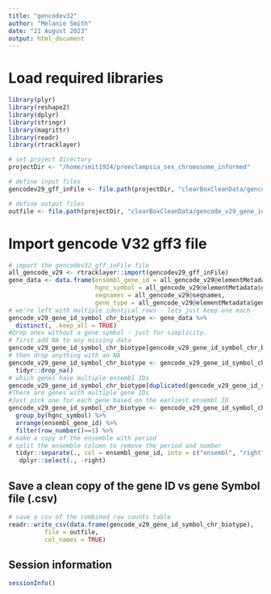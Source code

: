 ```yaml
---
title: "gencodev32"
author: "Melanie Smith"
date: "21 August 2023"
output: html_document
---
```


# Load required libraries

```r

library(plyr)
library(reshape2)
library(dplyr)
library(stringr)
library(magrittr)
library(readr)
library(rtracklayer)

# set project directory
projectDir <- "/home/smit1924/preeclampsia_sex_chromosome_informed"

# define input files
gencodev29_gff_inFile <- file.path(projectDir, "clearBoxCleanData/gencode.v29.chr_patch_hapl_scaff.annotation.gff3")

# define output files
outfile <- file.path(projectDir, "clearBoxCleanData/gencode_v29_gene_id_symbol_chr_biotype.csv")

```

# Import gencode V32 gff3 file

```r

# import the gencodev32_gff_inFile file
all_gencode_v29 <- rtracklayer::import(gencodev29_gff_inFile)
gene_data <- data.frame(ensembl_gene_id = all_gencode_v29@elementMetadata$gene_id,
                        hgnc_symbol = all_gencode_v29@elementMetadata$gene_name,
                        seqnames = all_gencode_v29@seqnames,
                        gene_type = all_gencode_v29@elementMetadata$gene_type)
# we're left with multiple identical rows - lets just keep one each
gencode_v29_gene_id_symbol_chr_biotype <- gene_data %>% 
  distinct(, .keep_all = TRUE)
#Drop ones without a gene symbol - just for simplicity.
# first add NA to any missing data
gencode_v29_gene_id_symbol_chr_biotype[gencode_v29_gene_id_symbol_chr_biotype == ""] <- NA
# then drop anything with an NA
gencode_v29_gene_id_symbol_chr_biotype <- gencode_v29_gene_id_symbol_chr_biotype %>%
  tidyr::drop_na()
# which genes have multiple ensembl IDs
gencode_v29_gene_id_symbol_chr_biotype[duplicated(gencode_v29_gene_id_symbol_chr_biotype$hgnc_symbol), ] 
#There are genes with multiple gene IDs
#Just pick one for each gene based on the earliest ensembl ID
gencode_v29_gene_id_symbol_chr_biotype <- gencode_v29_gene_id_symbol_chr_biotype %>%
  group_by(hgnc_symbol) %>%
  arrange(ensembl_gene_id) %>%
  filter(row_number()==1) %>%
# make a copy of the ensemble with period
# split the ensemble column to remove the period and number
  tidyr::separate(., col = ensembl_gene_id, into = c("ensembl", "right"), remove = FALSE) %>%
   dplyr::select(., -right)

```

## Save a clean copy of the gene ID vs gene Symbol file (.csv)

```r

# save a csv of the combined raw counts table
readr::write_csv(data.frame(gencode_v29_gene_id_symbol_chr_biotype),
          file = outfile,
          col_names = TRUE)

```

## Session information

```r

sessionInfo()

```

